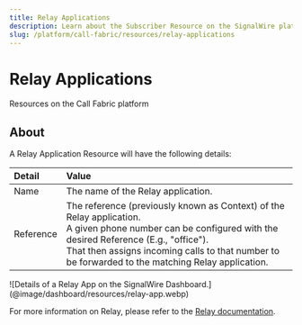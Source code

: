 ```yaml
---
title: Relay Applications
description: Learn about the Subscriber Resource on the SignalWire platform - what they are, how they work, and how to manage them in the Dashboard.
slug: /platform/call-fabric/resources/relay-applications
---
```


# Relay Applications

<Subtitle>Resources on the Call Fabric platform</Subtitle>

## About

A Relay Application Resource will have the following details:

| Detail    | Value                                                                                                                                                                                                                                                                |
|:----------|:---------------------------------------------------------------------------------------------------------------------------------------------------------------------------------------------------------------------------------------------------------------------|
| Name      | The name of the Relay application.                                                                                                                                                                                                                                   |
| Reference | The reference (previously known as Context) of the Relay application.<br/>A given phone number can be configured with the desired Reference (E.g., "office").<br/>That then assigns incoming calls to that number to be forwarded to the matching Relay application. |

<Frame>
  ![Details of a Relay App on the SignalWire Dashboard.](@image/dashboard/resources/relay-app.webp)
</Frame>

For more information on Relay, please refer to the 
[Relay documentation](/sdks/overview/what-is-relay).